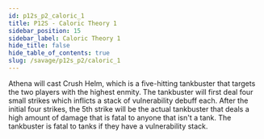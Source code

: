 ```yaml
---
id: p12s_p2_caloric_1
title: P12S - Caloric Theory 1
sidebar_position: 15
sidebar_label: Caloric Theory 1
hide_title: false
hide_table_of_contents: true
slug: /savage/p12s_p2/caloric_1
---
```


Athena will cast <Tankbuster>Crush Helm</Tankbuster>, which is a five-hitting tankbuster that targets the two players with the highest enmity. The tankbuster will first deal four small strikes which inflicts a stack of vulnerability debuff each. After the initial four strikes, the 5th strike will be the actual tankbuster that deals a high amount of damage that is fatal to anyone that isn't a tank. The tankbuster is fatal to tanks if they have a vulnerability stack.